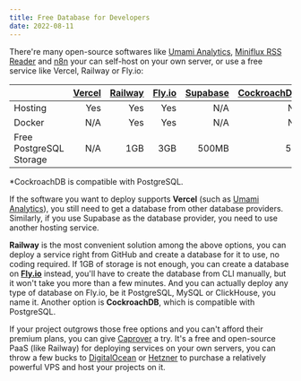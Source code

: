 ```yaml
---
title: Free Database for Developers
date: 2022-08-11
---
```


There're many open-source softwares like [Umami Analytics](https://umami.is), [Miniflux RSS Reader](https://miniflux.app) and [n8n](https://n8n.io/) your can self-host on your own server, or use a free service like Vercel, Railway or Fly.io:

|                         | [Vercel](https://vercel.com) | [Railway](https://railway.app) | [Fly.io](https://fly.io) | [Supabase](https://supabase.com/) | [CockroachDB](https://www.cockroachlabs.com/get-started-cockroachdb/)\* |
| ----------------------- | ---------------------------: | -----------------------------: | -----------------------: | --------------------------------: | ----------------------------------------------------------------------: |
| Hosting                 |                          Yes |                            Yes |                      Yes |                               N/A |                                                                     N/A |
| Docker                  |                          N/A |                            Yes |                      Yes |                               N/A |                                                                     N/A |
| Free PostgreSQL Storage |                          N/A |                            1GB |                      3GB |                             500MB |                                                                     5GB |

<div className="text-zinc-500 text-sm -mt-3">
  *CockroachDB is compatible with PostgreSQL.
</div>

If the software you want to deploy supports **Vercel** (such as [Umami Analytics](https://umami.is)), you still need to get a database from other database providers.
Similarly, if you use Supabase as the database provider, you need to use another hosting service.

**Railway** is the most convenient solution among the above options, you can deploy a service right from GitHub and create a database for it to use, no coding required. If 1GB of storage is not enough, you can create a database on [**Fly.io**](https://fly.io/docs/reference/postgres/) instead, you'll have to create the database from CLI manually, but it won't take you more than a few minutes. And you can actually deploy any type of database on Fly.io, be it PostgreSQL, MySQL or ClickHouse, you name it. Another option is **CockroachDB**, which is compatible with PostgreSQL.

If your project outgrows those free options and you can't afford their premium plans, you can give [Caprover](https://caprover.com/) a try. It's a free and open-source PaaS (like Railway) for deploying services on your own servers, you can throw a few bucks to [DigitalOcean](https://digitalocean.com) or [Hetzner](https://www.hetzner.com/cloud) to purchase a relatively powerful VPS and host your projects on it.
